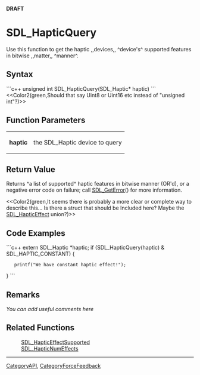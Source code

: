 <!-- pragma section-numbers off -->
<!-- pragma disable-camelcase -->
'''DRAFT'''

= SDL_HapticQuery =
Use this function to get the haptic ,,devices,, ^device's^ supported features in bitwise ,,matter,, ^manner^.


== Syntax ==
```c++
unsigned int SDL_HapticQuery(SDL_Haptic* haptic)
```
<<Color2(green,Should that say Uint8 or Uint16 etc instead of "unsigned int"?)>>

== Function Parameters ==
{|
|'''haptic'''
|the SDL_Haptic device to query
|}

== Return Value ==
Returns ^a list of supported^ haptic features in bitwise manner (OR'd), or a negative error code on failure; call [[SDL_GetError]]() for more information. 

<<Color2(green,It seems there is probably a more clear or complete way to describe this...  Is there a struct that should be Included here?  Maybe the [[SDL_HapticEffect]] union?)>>

== Code Examples ==
```c++
extern SDL_Haptic *haptic;
if (SDL_HapticQuery(haptic) & SDL_HAPTIC_CONSTANT) {
    printf("We have constant haptic effect!");
}
```

== Remarks ==
''You can add useful comments here''

== Related Functions ==
:[[SDL_HapticEffectSupported]]
:[[SDL_HapticNumEffects]]

----
[[CategoryAPI]], [[CategoryForceFeedback]]
